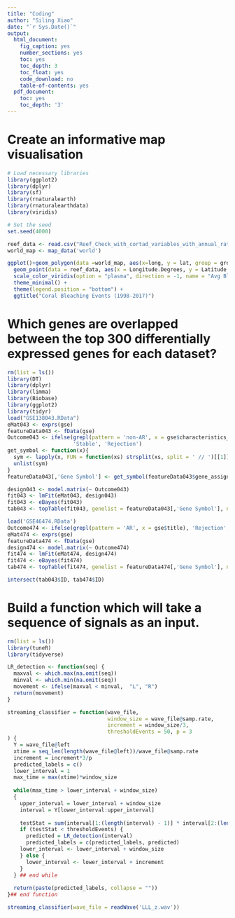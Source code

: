 ---
title: "Coding"
author: "Siling Xiao"
date: "`r Sys.Date()`"
output:
  html_document:
    fig_caption: yes
    number_sections: yes
    toc: yes
    toc_depth: 3
    toc_float: yes
    code_download: no
    table-of-contents: yes
  pdf_document:
    toc: yes
    toc_depth: '3'
---

# Create an informative map visualisation

```{r,message=FALSE}
# Load necessary libraries
library(ggplot2)
library(dplyr)
library(sf)
library(rnaturalearth)
library(rnaturalearthdata)
library(viridis)

```


```{r, message=FALSE}
# Set the seed
set.seed(4000)

reef_data <- read.csv("Reef_Check_with_cortad_variables_with_annual_rate_of_SST_change.csv")
world_map <- map_data('world')

ggplot()+geom_polygon(data =world_map, aes(x=long, y = lat, group = group), fill="grey", alpha=0.3) + 
  geom_point(data = reef_data, aes(x = Longitude.Degrees, y = Latitude.Degrees, color = Average_bleaching, size = Average_bleaching), alpha = 0.7) + 
  scale_color_viridis(option = "plasma", direction = -1, name = "Avg Bleaching (%)") + coord_sf(xlim = c(-180, 180), ylim = c(-60, 60), expand = FALSE) +
  theme_minimal() + 
  theme(legend.position = "bottom") +
  ggtitle("Coral Bleaching Events (1998-2017)")

```

# Which genes are overlapped between the top 300 differentially expressed genes for each dataset?

```{r, warning=FALSE, message=FALSE}
rm(list = ls())
library(DT)
library(dplyr)
library(limma)
library(Biobase)
library(ggplot2)
library(tidyr)
load("GSE138043.RData")
eMat043 <- exprs(gse)
featureData043 <- fData(gse)
Outcome043 <- ifelse(grepl(pattern = 'non-AR', x = gse$characteristics_ch1), 
                     'Stable', 'Rejection') 
get_symbol <- function(x){
  sym <- lapply(x, FUN = function(xs) strsplit(xs, split = ' // ')[[1]][2])
  unlist(sym)
}
featureData043[,'Gene Symbol'] <- get_symbol(featureData043$gene_assignment)

design043 <- model.matrix(~ Outcome043)
fit043 <- lmFit(eMat043, design043)
fit043 <- eBayes(fit043)
tab043 <- topTable(fit043, genelist = featureData043[,'Gene Symbol'], n = 300)
```

```{r, warning=FALSE, message=FALSE}
load('GSE46474.RData')
Outcome474 <- ifelse(grepl(pattern = 'AR', x = gse$title), 'Rejection', 'Stable') 
eMat474 <- exprs(gse)
featureData474 <- fData(gse)
design474 <- model.matrix(~ Outcome474)
fit474 <- lmFit(eMat474, design474)
fit474 <- eBayes(fit474)
tab474 <- topTable(fit474, genelist = featureData474[,'Gene Symbol'], n = 300)
```

```{r}
intersect(tab043$ID, tab474$ID)
```

# Build a function which will take a sequence of signals as an input.

```{r, warning=FALSE, message=FALSE}
rm(list = ls())
library(tuneR) 
library(tidyverse)
```

```{r}
LR_detection <- function(seq) {
  maxval <- which.max(na.omit(seq))
  minval <- which.min(na.omit(seq))
  movement <- ifelse(maxval < minval,  "L", "R")
  return(movement)
}
```

```{r}
streaming_classifier = function(wave_file,  
                                window_size = wave_file@samp.rate,
                                increment = window_size/3,
                                thresholdEvents = 50, p = 3
) {
  Y = wave_file@left
  xtime = seq_len(length(wave_file@left))/wave_file@samp.rate 
  increment = increment*3/p
  predicted_labels = c()
  lower_interval = 1
  max_time = max(xtime)*window_size
  
  while(max_time > lower_interval + window_size)
  {
    upper_interval = lower_interval + window_size
    interval = Y[lower_interval:upper_interval]
    
    testStat = sum(interval[1:(length(interval) - 1)] * interval[2:(length(interval))] <= 0)
    if (testStat < thresholdEvents) {
      predicted = LR_detection(interval)
      predicted_labels = c(predicted_labels, predicted)
    lower_interval <- lower_interval + window_size
    } else {
      lower_interval <- lower_interval + increment
    }
  } ## end while 
  
  return(paste(predicted_labels, collapse = ""))
}## end function
```

```{r}
streaming_classifier(wave_file = readWave('LLL_z.wav'))
```
